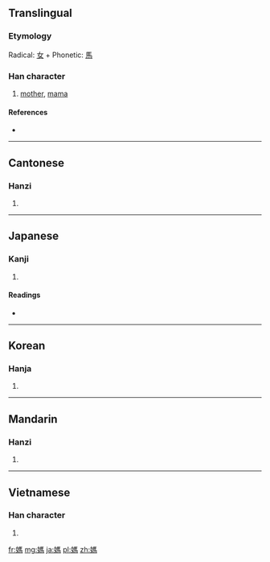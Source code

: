 {{also|妈}}
==Translingual==

===Etymology===
Radical: [[女]] + Phonetic: [[馬]]

===Han character===
{{Han char|rn=38|rad=女|as=10|sn=13|four=4142<sub>7</sub>|canj=女尸手火 (VSQF)|ids=⿰[[女]][[馬]]}}

# [[mother]], [[mama]]

====References====
* {{Han ref|kx=0268.210|dkj=06590|dj=0535.400|hdz=21070.120|uh=5ABD|ud=23229|bh=B6FD|bd=46845}}

----

==Cantonese==

===Hanzi===
{{yue-hanzi|jyut=|y=ma1|sim=妈}}

# {{defn|lang=yue|sort=女10}}

----

==Japanese==

===Kanji===
{{ja-kanji|grade=|rs=女10}}

# {{defn|lang=ja|sort=女10}}

====Readings====
* {{ja-readings|on=[[ぼ]] (bo), [[も]] (mo)|kun=[[はは]] (haha)}}

----

==Korean==

===Hanja===
{{ko-hanja|hangeul=마|rv=ma|mr=ma}}

# {{defn|lang=ko|sort=女10}}

----

==Mandarin==

===Hanzi===
{{cmn-hanzi|sim=妈|pin=[[mā]] ([[ma1]])|wg=ma<sup>1</sup>}}

# {{defn|lang=cmn|sort=女10}}

----

==Vietnamese==

===Han character===
{{vi-hantu|[[mụ]], [[má]], [[mã]], [[mợ]], [[ma]]|rs=女10}}

# {{defn|lang=vi|sort=女10}}

[[fr:媽]]
[[mg:媽]]
[[ja:媽]]
[[pl:媽]]
[[zh:媽]]